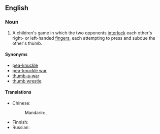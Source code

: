 ==English==
{{wikipedia|thumb wrestling}}

===Noun===
{{en-noun|head=[[thumb]] [[war]]}}

# {{label|en|games}} A children's game in which the two opponents [[interlock]] each other's right- or left-handed [[fingers]], each attempting to press and subdue the other's thumb.

====Synonyms====
* [[pea-knuckle]]
* [[pea-knuckle war]]
* [[thumb-a-war]]
* [[thumb wrestle]]

====Translations====
{{trans-top|children's game}}
* Chinese: 
*: Mandarin: {{t|cmn|拇指大戰|sc=Hani}}, {{t|cmn|拇指大战|tr=mǔzhǐ dàzhàn|sc=Hani}}
{{trans-mid}}
* Finnish: {{t|fi|peukalopaini}}
* Russian: {{t-needed|ru}}
{{trans-bottom}}